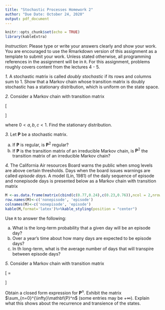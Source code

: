 ```yaml
---
title: "Stochastic Processes Homework 2"
author: "Due Date: October 24, 2020"
output: pdf_document
---
```


```r
knitr::opts_chunk$set(echo = TRUE)
library(kableExtra)
```

*Instruction*: Please type or write your answers clearly and show your work. You are encouraged to use the Rmarkdown version of this assignment as a template to submit your work. Unless stated otherwise, all programming references in the assignment will be in `R`. For this assignment, problems roughly covers content from the lectures 4 - 5.




*1.* A stochastic matrix is called _doubly stochastic_ if its rows and columns sum to 1. Show that a Markov chain whose transition matrix is doubly stochastic has a stationary distribution, which is uniform on the state space. 


*2.* Consider a Markov chain with transition matrix 


\[\begin{bmatrix} 1-a&  a  &0 \\
      0  & 1-b&  b  \\
      c & 0 & 1-c
 \end{bmatrix}\]
 
 where $0<a,b,c<1$. Find the stationary distribution.

*3.* Let $\mathbf{P}$ be a stochastic matrix.

a) If $\mathbf{P}$ is regular, is $\mathbf{P}^2$ regular?
b) If $\mathbf{P}$ is the transition matrix of an irreducible Markov chain, is $\mathbf{P}^2$ the transition matrix of an irreducible Markov chain?


*4.* The California Air resources Board warns the public when smog levels are above certain thresholds. Days when the board issues warnings are called _episode days_. A model (Lin, 1981) of the daily sequence of episode and nonepisode days is presented below as a Markov chain with transition matrix

```r

M <-as.data.frame(matrix(cbind(c(0.77,0.24),c(0.23,0.76)),ncol = 2,nrow = 2))
row.names(M)<-c('nonepisode', 'episode')
colnames(M)<-c('nonepisode', 'episode')
kable(M,format='latex')%>%kable_styling(position = "center")
```
Use `R` to answer the following:

a) What is the long-term probability that a given day will be an episode day?
b) Over a year's time about how many days are expected to be episode days?
c) In th long-term, what is the average number of days that will transpire between episode days?
 
*5.* Consider a Markov chain with transition matrix 

\[\mathbf{P} = \begin{bmatrix} 1/2&  1/2 \\
      0  & 1
 \end{bmatrix}\]
 
Obtain a closed form expression for $\mathbf{P}^n.$ Exhibit the matrix $\sum_{n=0}^{\infty}\mathbf{P}^n$ (some entries may be $+\infty$). Explain what this shows about the recurrence and transience of the states.

 


